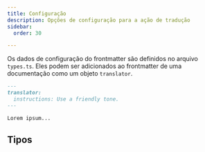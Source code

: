 ```yaml
---
title: Configuração
description: Opções de configuração para a ação de tradução
sidebar:
  order: 30

---
```



Os dados de configuração do frontmatter são definidos no arquivo `types.ts`.
Eles podem ser adicionados ao frontmatter de uma documentação como um objeto `translator`.

```markdown
---
translator:
  instructions: Use a friendly tone.
---

Lorem ipsum...
```

## Tipos

<Code lang="ts" code={types} title="Tipos de Configuração" />
